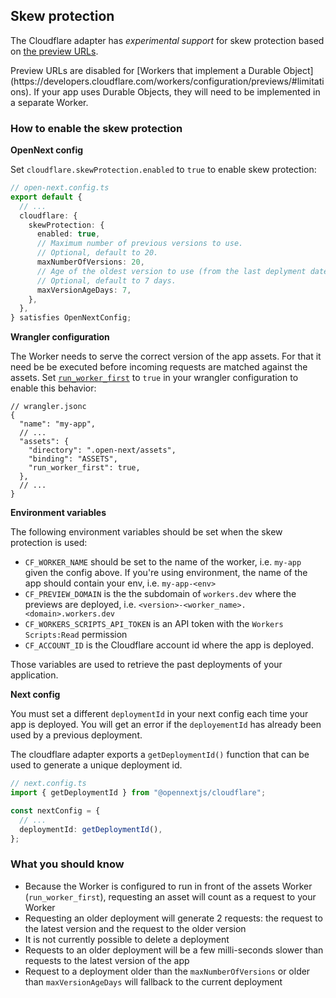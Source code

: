 
## Skew protection

The Cloudflare adapter has _experimental support_ for skew protection based on [the preview URLs](https://developers.cloudflare.com/workers/configuration/previews/).

<Callout type="info">
  Preview URLs are disabled for [Workers that implement a Durable
  Object](https://developers.cloudflare.com/workers/configuration/previews/#limitations). If your app uses
  Durable Objects, they will need to be implemented in a separate Worker.
</Callout>

### How to enable the skew protection

**OpenNext config**

Set `cloudflare.skewProtection.enabled` to `true` to enable skew protection:

```ts
// open-next.config.ts
export default {
  // ...
  cloudflare: {
    skewProtection: {
      enabled: true,
      // Maximum number of previous versions to use.
      // Optional, default to 20.
      maxNumberOfVersions: 20,
      // Age of the oldest version to use (from the last deplyment date)
      // Optional, default to 7 days.
      maxVersionAgeDays: 7,
    },
  },
} satisfies OpenNextConfig;
```

**Wrangler configuration**

The Worker needs to serve the correct version of the app assets. For that it need be be executed before incoming requests are matched against the assets. Set [`run_worker_first`](https://developers.cloudflare.com/workers/static-assets/binding/#run_worker_first) to `true` in your wrangler configuration to enable this behavior:

```jsonc
// wrangler.jsonc
{
  "name": "my-app",
  // ...
  "assets": {
    "directory": ".open-next/assets",
    "binding": "ASSETS",
    "run_worker_first": true,
  },
  // ...
}
```

**Environment variables**

The following environment variables should be set when the skew protection is used:

- `CF_WORKER_NAME` should be set to the name of the worker, i.e. `my-app` given the config above. If you're using environment, the name of the app should contain your env, i.e. `my-app-<env>`
- `CF_PREVIEW_DOMAIN` is the the subdomain of `workers.dev` where the previews are deployed, i.e. `<version>-<worker_name>.<domain>.workers.dev`
- `CF_WORKERS_SCRIPTS_API_TOKEN` is an API token with the `Workers Scripts:Read` permission
- `CF_ACCOUNT_ID` is the Cloudflare account id where the app is deployed.

Those variables are used to retrieve the past deployments of your application.

**Next config**

You must set a different `deploymentId` in your next config each time your app is deployed. You will get an error if the `deployementId` has already been used by a previous deployment.

The cloudflare adapter exports a `getDeploymentId()` function that can be used to generate a unique deployment id.

```ts
// next.config.ts
import { getDeploymentId } from "@opennextjs/cloudflare";

const nextConfig = {
  // ...
  deploymentId: getDeploymentId(),
};
```

### What you should know

- Because the Worker is configured to run in front of the assets Worker (`run_worker_first`), requesting an asset will count as a request to your Worker
- Requesting an older deployment will generate 2 requests: the request to the latest version and the request to the older version
- It is not currently possible to delete a deployment
- Requests to an older deployment will be a few milli-seconds slower than requests to the latest version of the app
- Request to a deployment older than the `maxNumberOfVersions` or older than `maxVersionAgeDays` will fallback to the current deployment
